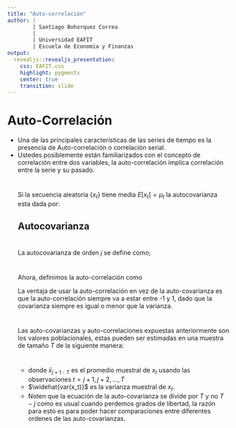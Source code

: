 ---
title: "Auto-correlación"
author: |
        | Santiago Bohorquez Correa
        |
        | Universidad EAFIT
        | Escuela de Economía y Finanzas
output:
  revealjs::revealjs_presentation:
    css: EAFIT.css
    highlight: pygments
    center: true
    transition: slide
---

# Auto-Correlación

<ul>
<li> Una de las principales características de las series de tiempo es la presencia de Auto-correlación o correlación serial.</li>
<li> Ustedes posiblemente están familiarizados con el concepto de correlación entre dos variables, la auto-correlación implica correlación entre la serie y su pasado.</li>

#
Si la secuencia aleatoria $\{x_t\}$ tiene media $E[x_t]=\mu_t$ la autocovarianza esta dada por:
    \begin{equation}
    \begin{matrix}
        cov[x_{t_1},x_{t_2}]  & = & E[(x_{t_1}-\mu_{t_1})(x_{t_2}-\mu_{t_2})] \\
                & = & E[(x_{t_1}x_{t_2})] - \mu_{t_1}\mu_{t_2} 
      \end{matrix}
    \end{equation}
    
## Autocovarianza

\begin{equation}
\begin{matrix}
E[(x_{t_1}-\mu_{t_1})(x_{t_2}-\mu_{t_2})]  =    E[(x_{t_1}x_{t_2} - x_{t_1}\mu_{t_2} -  \mu_{t_1}x_{t_2} +  \mu_{t_1}\mu_{t_2})] \\
 =  E[x_{t_1}x_{t_2}] - E[x_{t_1}\mu_{t_2}] - E[\mu_{t_1}x_{t_2}] + E[\mu_{t_1}\mu_{t_2}] \\
 =  E[x_{t_1}x_{t_2}] - E[x_{t_1}]\mu_{t_2} - \mu_{t_1}E[x_{t_2}] +  \mu_{t_1}\mu_{t_2} \\
 =  E[x_{t_1}x_{t_2}] - \mu_{t_1}\mu_{t_2} - \mu_{t_1}\mu_{t_2} + \mu_{t_1}\mu_{t_2} \\
 = E[x_{t_1}x_{t_2}] - \mu_{t_1}\mu_{t_2}
\end{matrix}
\end{equation}

# 
La autocovarianza de orden $j$  se define como;

\begin{equation}
\gamma_j = cov(x_{t},x_{t-j}) =  E[(x_{t}x_{t-j})] - \mu_{t}\mu_{t-j} 
\end{equation}


#

Ahora, definimos la auto-correlación como

\begin{equation}
    \rho_j = \frac{\gamma_j}{\gamma_0}
\end{equation}
 
La ventaja de usar la auto-correlación en vez de la auto-covarianza es que la auto-correlación siempre va a estar entre -1 y 1, dado que la covarianza siempre es igual o menor que la varianza. 


#

Las auto-covarianzas y auto-correlaciones expuestas anteriormente son los valores poblacionales, estas pueden ser estimadas en una muestra de tamaño $T$ de la siguiente manera:
    \begin{align}
        \hat{\gamma_j} = &  \frac{1}{T} \sum^T_{t=j+1} (x_t - \bar{x}_{j+1:T})(x_{t-j} - \bar{x}_{1:T-j}) \\
        \hat{\rho_j} = &  \frac{\hat{\gamma_j}}{\widehat{var(x_t)}}
    \end{align}



#
<ul>
<li> donde $\bar{x}_{j+1:T}$ es el promedio muestral de $x_t$ usando las observaciones $t=j+1,j+2,\dots,T$ </li>
<li> $\widehat{var(x_t)}$ es la varianza muestral de $x_t$. </li>
<li> Noten que la ecuación de la auto-covarianza se divide por $T$ y no $T-j$ como es usual cuando perdemos grados de libertad, la razón para esto es para poder hacer comparaciones entre diferentes ordenes de las auto-covarianzas.</li>

